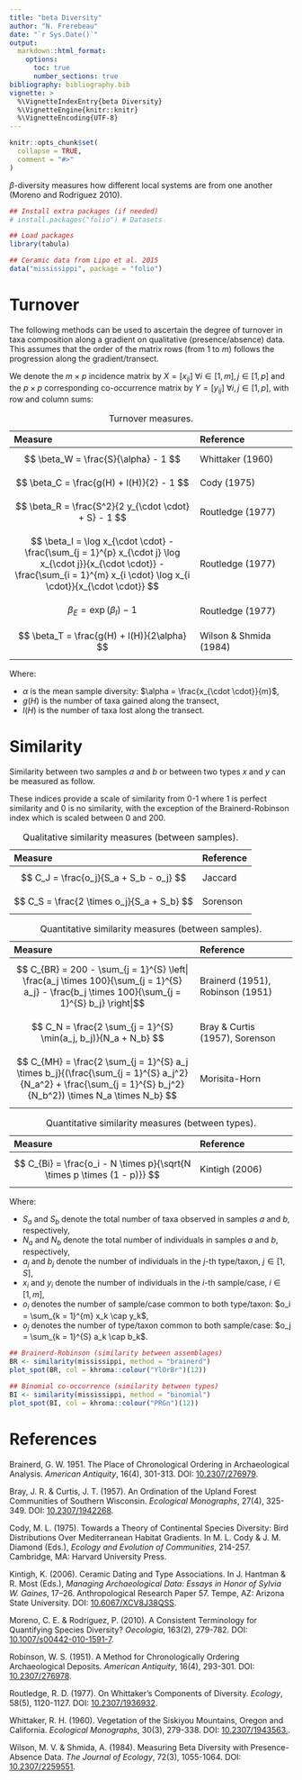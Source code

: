 ```yaml
---
title: "beta Diversity"
author: "N. Frerebeau"
date: "`r Sys.Date()`"
output:
  markdown::html_format:
    options:
      toc: true
      number_sections: true
bibliography: bibliography.bib
vignette: >
  %\VignetteIndexEntry{beta Diversity}
  %\VignetteEngine{knitr::knitr}
  %\VignetteEncoding{UTF-8}
---
```


```r
knitr::opts_chunk$set(
  collapse = TRUE,
  comment = "#>"
)
```

$\beta$-diversity measures how different local systems are from one another (Moreno and Rodríguez 2010).

```r
## Install extra packages (if needed)
# install.packages("folio") # Datasets

## Load packages
library(tabula)

## Ceramic data from Lipo et al. 2015
data("mississippi", package = "folio")
```

# Turnover
The following methods can be used to ascertain the degree of turnover in taxa composition along a gradient on qualitative (presence/absence) data. This assumes that the order of the matrix rows (from 1 to $m$) follows the progression along the gradient/transect.

We denote the $m \times p$ incidence matrix by $X = \left[ x_{ij} \right] ~\forall i \in \left[ 1,m \right], j \in \left[ 1,p \right]$ and the $p \times p$ corresponding co-occurrence matrix by $Y = \left[ y_{ij} \right] ~\forall i,j \in \left[ 1,p \right]$, with row and column sums:

\begin{align}
 x_{i \cdot} = \sum_{j = 1}^{p} x_{ij} &&
 x_{\cdot j} = \sum_{i = 1}^{m} x_{ij} &&
 x_{\cdot \cdot} = \sum_{j = 1}^{p} \sum_{i = 1}^{m} x_{ij} &&
 \forall x_{ij} \in \lbrace 0,1 \rbrace \\

 y_{i \cdot} = \sum_{j \geqslant i}^{p} y_{ij} &&
 y_{\cdot j} = \sum_{i \leqslant j}^{p} y_{ij} &&
 y_{\cdot \cdot} = \sum_{i = 1}^{p} \sum_{j \geqslant i}^{p} y_{ij} &&
 \forall y_{ij} \in \lbrace 0,1 \rbrace
\end{align}

| Measure                                     | Reference              |
|:--------------------------------------------|:-----------------------|
| $$ \beta_W = \frac{S}{\alpha} - 1 $$        | Whittaker (1960)       |
| $$ \beta_C = \frac{g(H) + l(H)}{2} - 1 $$   | Cody (1975)            |
| $$ \beta_R = \frac{S^2}{2 y_{\cdot \cdot} + S} - 1 $$ | Routledge (1977) |
| $$ \beta_I = \log x_{\cdot \cdot} - \frac{\sum_{j = 1}^{p} x_{\cdot j} \log x_{\cdot j}}{x_{\cdot \cdot}} - \frac{\sum_{i = 1}^{m} x_{i \cdot} \log x_{i \cdot}}{x_{\cdot \cdot}} $$              | Routledge (1977)       |
| $$ \beta_E = \exp(\beta_I) - 1 $$           | Routledge (1977)       |
| $$ \beta_T = \frac{g(H) + l(H)}{2\alpha} $$ | Wilson & Shmida (1984) |
Table: Turnover measures.

Where:

* $\alpha$ is the mean sample diversity: $\alpha = \frac{x_{\cdot \cdot}}{m}$,
* $g(H)$ is the number of taxa gained along the transect,
* $l(H)$ is the number of taxa lost along the transect.

# Similarity
Similarity between two samples $a$ and $b$ or between two types $x$ and $y$ can be measured as follow.

These indices provide a scale of similarity from $0$-$1$ where $1$ is perfect similarity and $0$ is no similarity, with the exception of the Brainerd-Robinson index which is scaled between $0$ and $200$.

| Measure                                     | Reference              |
|:--------------------------------------------|:-----------------------|
| $$ C_J = \frac{o_j}{S_a + S_b - o_j} $$     | Jaccard                |
| $$ C_S = \frac{2 \times o_j}{S_a + S_b} $$  | Sorenson               |
Table: Qualitative similarity measures (between samples).

| Measure                                     | Reference              |
|:--------------------------------------------|:-----------------------|
| $$ C_{BR} = 200 - \sum_{j = 1}^{S} \left| \frac{a_j \times 100}{\sum_{j = 1}^{S} a_j} - \frac{b_j \times 100}{\sum_{j = 1}^{S} b_j} \right|$$ | Brainerd (1951), Robinson (1951) |
| $$ C_N = \frac{2 \sum_{j = 1}^{S} \min(a_j, b_j)}{N_a + N_b} $$ | Bray & Curtis (1957), Sorenson |
| $$ C_{MH} = \frac{2 \sum_{j = 1}^{S} a_j \times b_j}{(\frac{\sum_{j = 1}^{S} a_j^2}{N_a^2} + \frac{\sum_{j = 1}^{S} b_j^2}{N_b^2}) \times N_a \times N_b} $$ | Morisita-Horn |
Table: Quantitative similarity measures (between samples).

| Measure                                     | Reference              |
|:--------------------------------------------|:-----------------------|
| $$ C_{Bi} = \frac{o_i - N \times p}{\sqrt{N \times p \times (1 - p)}} $$ | Kintigh (2006) |
Table: Quantitative similarity measures (between types).

Where:

* $S_a$ and $S_b$ denote the total number of taxa observed in samples $a$ and $b$, respectively,
* $N_a$ and $N_b$ denote the total number of individuals in samples $a$ and $b$, respectively,
* $a_j$ and $b_j$ denote the number of individuals in the $j$-th type/taxon, $j \in \left[ 1,S \right]$,
* $x_i$ and $y_i$ denote the number of individuals in the $i$-th sample/case, $i \in \left[ 1,m \right]$,
* $o_i$ denotes the number of sample/case common to both type/taxon: $o_i = \sum_{k = 1}^{m} x_k \cap y_k$,
* $o_j$ denotes the number of type/taxon common to both sample/case: $o_j = \sum_{k = 1}^{S} a_k \cap b_k$.

```r
## Brainerd-Robinson (similarity between assemblages)
BR <- similarity(mississippi, method = "brainerd")
plot_spot(BR, col = khroma::colour("YlOrBr")(12))

## Binomial co-occurrence (similarity between types)
BI <- similarity(mississippi, method = "binomial")
plot_spot(BI, col = khroma::colour("PRGn")(12))
```

# References

Brainerd, G. W. 1951. The Place of Chronological Ordering in Archaeological Analysis. *American Antiquity*, 16(4), 301-313. DOI: [10.2307/276979](https://doi.org/10.2307/276979).

Bray, J. R. & Curtis, J. T. (1957). An Ordination of the Upland Forest Communities of Southern Wisconsin. *Ecological Monographs*, 27(4), 325-349. DOI: [10.2307/1942268](https://doi.org/10.2307/1942268).

Cody, M. L. (1975). Towards a Theory of Continental Species Diversity: Bird Distributions Over Mediterranean Habitat Gradients. In M. L. Cody & J. M. Diamond (Eds.), *Ecology and Evolution of Communities*, 214-257. Cambridge, MA: Harvard University Press.

Kintigh, K. (2006). Ceramic Dating and Type Associations. In J. Hantman & R. Most (Eds.), *Managing Archaeological Data: Essays in Honor of Sylvia W. Gaines*, 17–26. Anthropological Research Paper 57. Tempe, AZ: Arizona State University. DOI: [10.6067/XCV8J38QSS](https://doi.org/10.6067/XCV8J38QSS).

Moreno, C. E. & Rodríguez, P. (2010). A Consistent Terminology for Quantifying Species Diversity? *Oecologia*, 163(2), 279-782. DOI: [10.1007/s00442-010-1591-7](https://doi.org/10.1007/s00442-010-1591-7).

Robinson, W. S. (1951). A Method for Chronologically Ordering Archaeological Deposits. *American Antiquity*, 16(4), 293-301. DOI: [10.2307/276978](https://doi.org/10.2307/276978).

Routledge, R. D. (1977). On Whittaker's Components of Diversity. *Ecology*, 58(5), 1120-1127. DOI: [10.2307/1936932](https://doi.org/10.2307/1936932).

Whittaker, R. H. (1960). Vegetation of the Siskiyou Mountains, Oregon and California. *Ecological Monographs*, 30(3), 279-338. DOI: [10.2307/1943563.](https://doi.org/10.2307/1943563).

Wilson, M. V. & Shmida, A. (1984). Measuring Beta Diversity with Presence-Absence Data. *The Journal of Ecology*, 72(3), 1055-1064. DOI: [10.2307/2259551](https://doi.org/10.2307/2259551).
